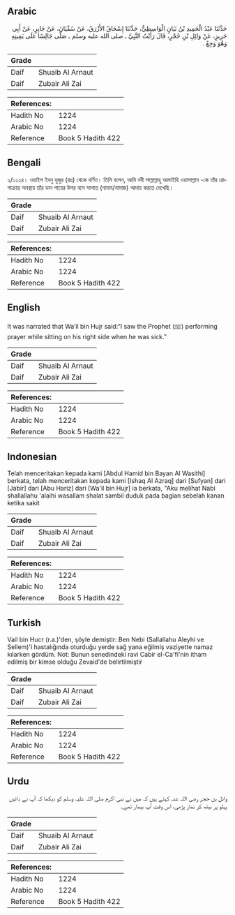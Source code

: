 ## Arabic


<div dir="rtl" lang="ar" style={{fontSize:'larger',backgroundColor:'#f8f9fa',padding:20}}>
حَدَّثَنَا عَبْدُ الْحَمِيدِ بْنُ بَيَانٍ الْوَاسِطِيُّ، حَدَّثَنَا إِسْحَاقُ الأَزْرَقُ، عَنْ سُفْيَانَ، عَنْ جَابِرٍ، عَنْ أَبِي حَرِيزٍ، عَنْ وَائِلِ بْنِ حُجْرٍ، قَالَ رَأَيْتُ النَّبِيَّ ـ صلى الله عليه وسلم ـ صَلَّى جَالِسًا عَلَى يَمِينِهِ وَهُوَ وَجِعٌ ‏.‏
</div>
<div style={{backgroundColor:'#f8f9fa',padding:20, marginBottom: 10}}><table> <thead> <tr> <th>Grade</th> <th></th> </tr> </thead> <tbody> <tr><td>Daif</td><td>Shuaib Al Arnaut</td></tr><tr><td>Daif</td><td>Zubair Ali Zai</td></tr></tbody></table><table> <thead> <tr> <th>References:</th> <th></th> </tr> </thead> <tbody><tr><td>Hadith No</td><td>1224</td></tr><tr><td>Arabic No</td><td>1224</td></tr><tr><td>Reference</td><td>Book 5 Hadith 422</td></tr></tbody></table></div>

## Bengali


<div dir="ltr" lang="bn" style={{fontSize:'larger',backgroundColor:'#f8f9fa',padding:20}}>
২/১২২৪। ওয়াইল ইবনু হুজুর (রাঃ) থেকে বর্ণিত। তিনি বলেন, আমি নবী সাল্লাল্লাহু আলাইহি ওয়াসাল্লাম -কে তাঁর রোগাক্রান্ত অবস্থায় তাঁর ডান পায়ের উপর বসে সালাত (নামায/নামাজ) আদায় করতে দেখেছি।
</div>
<div style={{backgroundColor:'#f8f9fa',padding:20, marginBottom: 10}}><table> <thead> <tr> <th>Grade</th> <th></th> </tr> </thead> <tbody> <tr><td>Daif</td><td>Shuaib Al Arnaut</td></tr><tr><td>Daif</td><td>Zubair Ali Zai</td></tr></tbody></table><table> <thead> <tr> <th>References:</th> <th></th> </tr> </thead> <tbody><tr><td>Hadith No</td><td>1224</td></tr><tr><td>Arabic No</td><td>1224</td></tr><tr><td>Reference</td><td>Book 5 Hadith 422</td></tr></tbody></table></div>

## English


<div dir="ltr" lang="en" style={{fontSize:'larger',backgroundColor:'#f8f9fa',padding:20}}>
It was narrated that Wa’il bin Hujr said:“I saw the Prophet (ﷺ) performing prayer while sitting on his right side when he was sick.”
</div>
<div style={{backgroundColor:'#f8f9fa',padding:20, marginBottom: 10}}><table> <thead> <tr> <th>Grade</th> <th></th> </tr> </thead> <tbody> <tr><td>Daif</td><td>Shuaib Al Arnaut</td></tr><tr><td>Daif</td><td>Zubair Ali Zai</td></tr></tbody></table><table> <thead> <tr> <th>References:</th> <th></th> </tr> </thead> <tbody><tr><td>Hadith No</td><td>1224</td></tr><tr><td>Arabic No</td><td>1224</td></tr><tr><td>Reference</td><td>Book 5 Hadith 422</td></tr></tbody></table></div>

## Indonesian


<div dir="ltr" lang="id" style={{fontSize:'larger',backgroundColor:'#f8f9fa',padding:20}}>
Telah menceritakan kepada kami [Abdul Hamid bin Bayan Al Wasithi] berkata, telah menceritakan kepada kami [Ishaq Al Azraq] dari [Sufyan] dari [Jabir] dari [Abu Hariz] dari [Wa'il bin Hujr] ia berkata, "Aku melihat Nabi shallallahu 'alaihi wasallam shalat sambil duduk pada bagian sebelah kanan ketika sakit
</div>
<div style={{backgroundColor:'#f8f9fa',padding:20, marginBottom: 10}}><table> <thead> <tr> <th>Grade</th> <th></th> </tr> </thead> <tbody> <tr><td>Daif</td><td>Shuaib Al Arnaut</td></tr><tr><td>Daif</td><td>Zubair Ali Zai</td></tr></tbody></table><table> <thead> <tr> <th>References:</th> <th></th> </tr> </thead> <tbody><tr><td>Hadith No</td><td>1224</td></tr><tr><td>Arabic No</td><td>1224</td></tr><tr><td>Reference</td><td>Book 5 Hadith 422</td></tr></tbody></table></div>

## Turkish


<div dir="ltr" lang="tr" style={{fontSize:'larger',backgroundColor:'#f8f9fa',padding:20}}>
Vail bin Hucr (r.a.)'den, şöyle demiştir: Ben Nebi (Sallallahu Aleyhi ve Sellem)'i hastalığında oturduğu yerde sağ yana eğilmiş vaziyette namaz kılarken gördüm. Not: Bunun senedindeki ravi Cabir el-Ca'fi'nin itham edilmiş bir kimse olduğu Zevaid'de belirtilmiştir
</div>
<div style={{backgroundColor:'#f8f9fa',padding:20, marginBottom: 10}}><table> <thead> <tr> <th>Grade</th> <th></th> </tr> </thead> <tbody> <tr><td>Daif</td><td>Shuaib Al Arnaut</td></tr><tr><td>Daif</td><td>Zubair Ali Zai</td></tr></tbody></table><table> <thead> <tr> <th>References:</th> <th></th> </tr> </thead> <tbody><tr><td>Hadith No</td><td>1224</td></tr><tr><td>Arabic No</td><td>1224</td></tr><tr><td>Reference</td><td>Book 5 Hadith 422</td></tr></tbody></table></div>

## Urdu


<div dir="rtl" lang="ur" style={{fontSize:'larger',backgroundColor:'#f8f9fa',padding:20}}>
وائل بن حجر رضی اللہ عنہ کہتے ہیں کہ میں نے نبی اکرم صلی اللہ علیہ وسلم کو دیکھا کہ آپ نے دائیں پہلو پر بیٹھ کر نماز پڑھی، اس وقت آپ بیمار تھے۔
</div>
<div style={{backgroundColor:'#f8f9fa',padding:20, marginBottom: 10}}><table> <thead> <tr> <th>Grade</th> <th></th> </tr> </thead> <tbody> <tr><td>Daif</td><td>Shuaib Al Arnaut</td></tr><tr><td>Daif</td><td>Zubair Ali Zai</td></tr></tbody></table><table> <thead> <tr> <th>References:</th> <th></th> </tr> </thead> <tbody><tr><td>Hadith No</td><td>1224</td></tr><tr><td>Arabic No</td><td>1224</td></tr><tr><td>Reference</td><td>Book 5 Hadith 422</td></tr></tbody></table></div>